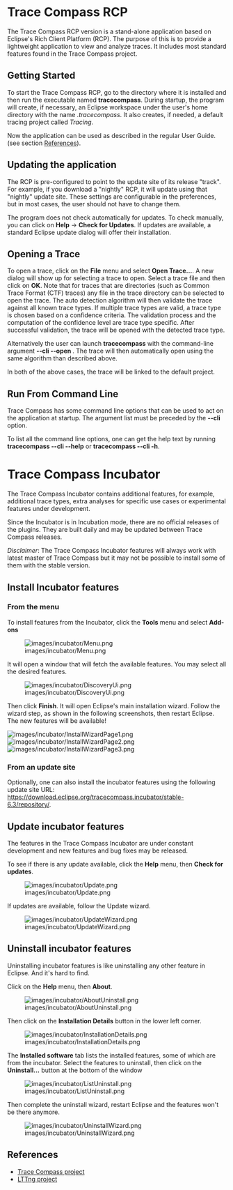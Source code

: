 
= Trace Compass RCP =

The Trace Compass RCP version is a stand-alone application based on Eclipse's
Rich Client Platform (RCP). The purpose of this is to provide a lightweight
application to view and analyze traces. It includes most standard features found
in the Trace Compass project.

== Getting Started ==

To start the Trace Compass RCP, go to the directory where it is installed and
then run the executable named '''tracecompass'''. During startup, the program
will create, if necessary, an Eclipse workspace under the user's home directory
with the name ''.tracecompass''. It also creates, if needed, a default tracing
project called ''Tracing''.

Now the application can be used as described in the regular User Guide. (see
section [[#References | References]]).

== Updating the application ==

The RCP is pre-configured to point to the update site of its release "track".
For example, if you download a "nightly" RCP, it will update using that
"nightly" update site. These settings are configurable in the preferences, but
in most cases, the user should not have to change them.

The program does not check automatically for updates. To check manually, you can
click on '''Help''' -> '''Check for Updates'''. If updates are available, a
standard Eclipse update dialog will offer their installation.

== Opening a Trace ==

To open a trace, click on the '''File''' menu and select '''Open Trace...'''.
A new dialog will show up for selecting a trace to open. Select a trace file
and then click on '''OK'''. Note that for traces that are directories
(such as Common Trace Format (CTF) traces) any file in the trace directory can
be selected to open the trace. The auto detection algorithm will then validate
the trace against all known trace types. If multiple trace types are valid, a
trace type is chosen based on a confidence criteria. The validation process and
the computation of the confidence level are trace type specific. After
successful validation, the trace will be opened with the detected trace type.

Alternatively the user can launch '''tracecompass''' with the command-line
argument '''--cli --open <trace-path>'''. The trace will then automatically open 
using the same algorithm than described above.

In both of the above cases, the trace will be linked to the default project.

== Run From Command Line ==

Trace Compass has some command line options that can be used to act on the application at startup. The argument list must be preceded by the '''--cli''' option.

To list all the command line options, one can get the help text by running '''tracecompass --cli --help''' or '''tracecompass --cli -h'''.

= Trace Compass Incubator =

The Trace Compass Incubator contains additional features, for example, additional trace types, extra analyses for specific use cases or experimental features under development.

Since the Incubator is in Incubation mode, there are no official releases of the plugins. They are built daily and may be updated between Trace Compass releases.

''Disclaimer'': The Trace Compass Incubator features will always work with latest master of Trace Compass but it may not be possible to install some of them with the stable version.

== Install Incubator features ==

=== From the menu ===

To install features from the Incubator, click the '''Tools''' menu and select '''Add-ons'''

[[Image:images/incubator/Menu.png]]

It will open a window that will fetch the available features. You may select all the desired features.

[[Image:images/incubator/DiscoveryUi.png]]

Then click '''Finish'''. It will open Eclipse's main installation wizard. Follow the wizard step, as shown in the following screenshots, then restart Eclipse. The new features will be available!

[[Image:images/incubator/InstallWizardPage1.png]]
[[Image:images/incubator/InstallWizardPage2.png]]
[[Image:images/incubator/InstallWizardPage3.png]]

=== From an update site ===

Optionally, one can also install the incubator features using the following update site URL: https://download.eclipse.org/tracecompass.incubator/stable-6.3/repository/.

== Update incubator features ==

The features in the Trace Compass Incubator are under constant development and new features and bug fixes may be released.

To see if there is any update available, click the '''Help''' menu, then '''Check for updates'''. 

[[Image:images/incubator/Update.png]]

If updates are available, follow the Update wizard.

[[Image:images/incubator/UpdateWizard.png]]

== Uninstall incubator features ==

Uninstalling incubator features is like uninstalling any other feature in Eclipse. And it's hard to find.

Click on the '''Help''' menu, then '''About'''.

[[Image:images/incubator/AboutUninstall.png]]

Then click on the '''Installation Details''' button in the lower left corner.

[[Image:images/incubator/InstallationDetails.png]]

The '''Installed software''' tab lists the installed features, some of which are from the incubator. Select the features to uninstall, then click on the '''Uninstall...''' button at the bottom of the window

[[Image:images/incubator/ListUninstall.png]]

Then complete the uninstall wizard, restart Eclipse and the features won't be there anymore.

[[Image:images/incubator/UninstallWizard.png]]

== References ==

* [http://www.eclipse.org/tracecompass Trace Compass project]
* [http://www.lttng.org/ LTTng project]

